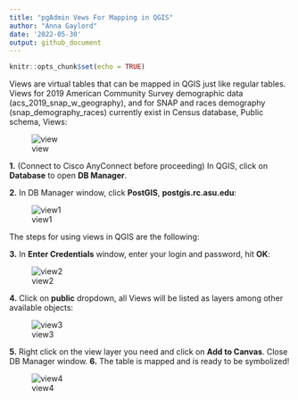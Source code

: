 ---
title: "pgAdmin Vews For Mapping in QGIS"
author: "Anna Gaylord"
date: '2022-05-30'
output: github_document
---

```{r setup, include=FALSE}
knitr::opts_chunk$set(echo = TRUE)
```
Views are virtual tables that can be mapped in QGIS just like regular tables. Views for 2019 American Community Survey demographic data (acs_2019_snap_w_geography), and for SNAP and races demography (snap_demography_races) currently exist in Census database, Public schema, Views:

![view](https://user-images.githubusercontent.com/65433392/171471151-99249f6c-626f-4834-a68e-52bab94055fc.jpg)

**1.** (Connect to Cisco AnyConnect before proceeding) In QGIS, click on **Database** to open **DB Manager**.

**2.** In DB Manager window, click **PostGIS**, **postgis.rc.asu.edu**:

![view1](https://user-images.githubusercontent.com/65433392/171471158-b9e80e4a-a24b-49ca-856e-fd0cca848999.jpg)

The steps for using views in QGIS are the following: 

**3.** In **Enter Credentials** window, enter your login and password, hit **OK**:

![view2](https://user-images.githubusercontent.com/65433392/171471159-3524ebbc-2d14-4cde-b87a-2284ea60e5fc.jpg)

**4.** Click on **public** dropdown, all Views will be listed as layers among other available objects:

![view3](https://user-images.githubusercontent.com/65433392/171471163-7423e384-c56f-4ed6-835b-58724094ee8f.jpg)

**5.** Right click on the view layer you need and click on **Add to Canvas**. Close DB Manager window.
**6.** The table is mapped and is ready to be symbolized!

![view4](https://user-images.githubusercontent.com/65433392/171471170-cc6beb5a-1a2e-4b51-bebe-697045edc778.jpg)


